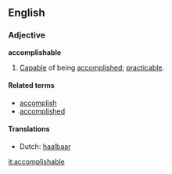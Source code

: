 ==English==
===Adjective===
'''accomplishable'''
# [[Capable]] of being [[accomplished]]; [[practicable]].

====Related terms====
*[[accomplish]]
*[[accomplished]]

====Translations====
*Dutch: [[haalbaar]]

[[it:accomplishable]]
